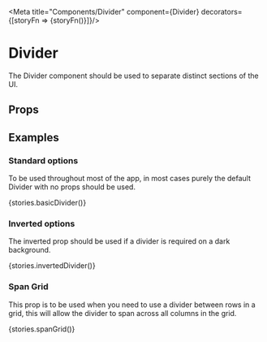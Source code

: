 
<Meta title="Components/Divider" component={Divider} decorators={[storyFn => <Box p="4"><Spacer m="3">{storyFn()}</Spacer></Box>]}/>

# Divider

The Divider component should be used to separate distinct sections of the UI.

## Props

<Props of={Divider} />

## Examples

### Standard options

To be used throughout most of the app, in most cases purely the default Divider with no props should be used.

<Preview>
  <Story name="Basic">{stories.basicDivider()}
  </Story>
</Preview>

### Inverted options

The inverted prop should be used if a divider is required on a dark background.

<Preview>
  <Story name="Inverted">
    <Box bg="greyDarkest">
{stories.invertedDivider()}
    </Box>
  </Story>
</Preview>

### Span Grid

This prop is to be used when you need to use a divider between rows in a grid, this will allow the divider to span across all columns in the grid.

<Preview>
  <Story name="Span Grid">
  {stories.spanGrid()}
  </Story>
</Preview>
